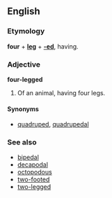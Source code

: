==English==
===Etymology===
'''four''' + '''[[leg]]''' + '''[[-ed]]''', having.

===Adjective===
'''four-legged'''

#Of an animal, having four legs.

====Synonyms====
*[[quadruped]], [[quadrupedal]]

===See also===
*[[bipedal]]
*[[decapodal]]
*[[octopodous]]
*[[two-footed]]
*[[two-legged]]